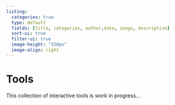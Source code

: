 ```yaml
---
listing:
  categories: true
  type: default
  fields: [title, categories, author,date, image, description]
  sort-ui: true
  filter-ui: true
  image-height: "150px"
  image-align: right
---
```


# Tools {.unnumbered}

This collection of interactive tools is work in progress...

